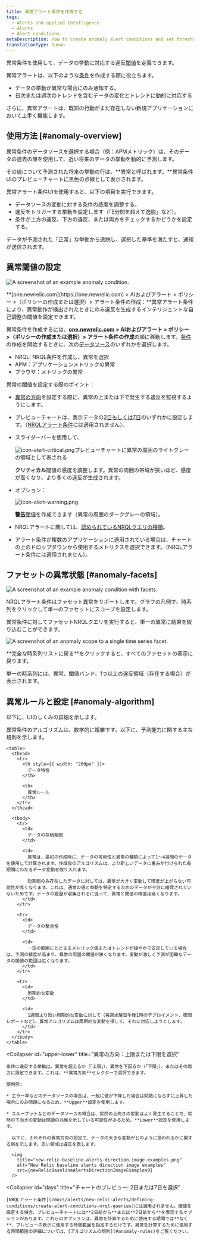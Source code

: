 ```yaml
---
title: 異常アラート条件を作成する
tags:
  - Alerts and applied intelligence
  - Alerts
  - Alert conditions
metaDescription: How to create anomaly alert conditions and set thresholds that adjust to data patterns and fluctuations.
translationType: human
---
```








異常条件を使用して、データの挙動に対応する違反[閾値](/docs/using-new-relic/welcome-new-relic/get-started/glossary#alert-threshold)を定義できます。

異常アラートは、以下のような[条件](/docs/using-new-relic/welcome-new-relic/get-started/glossary#alert-condition)を作成する際に役立ちます。

* データの挙動が異常な場合にのみ通知する。
* 日次または週次のトレンドを含むデータの変化とトレンドに動的に対応する

さらに、異常アラートは、既知の行動がまだ存在しない新規アプリケーションにおいて上手く機能します。

## 使用方法 [#anomaly-overview]

異常条件のデータソースを選択する場合（例：APMメトリック）は、そのデータの過去の値を使用して、近い将来のデータの挙動を動的に予測します。

その値について予測された将来の挙動の行は、**異常と呼ばれます。**異常条件UIのプレビューチャートに黒色の点線として表示されます。

異常アラート条件UIを使用すると、以下の項目を実行できます。

* データソースの変動に対する条件の感度を調整する。
* 違反をトリガーする挙動を設定します（「5分間を超えて逸脱」など）。
* 条件が上方の違反、下方の違反、または両方をチェックするかどうかを設定する。

データが予測された「正常」な挙動から逸脱し、選択した基準を満たすと、通知が送信されます。

## 異常閾値の設定

<img
  title="An example anomaly condition."
  alt="A screenshot of an example anomaly condition."
  src={newRelicAlertsBaselineThresholds}
/>

<figcaption>
  **[one.newrelic.com](https://one.newrelic.com) > AIおよびアラート > ポリシー >（ポリシーの作成または選択）> アラート条件の作成：**異常アラート条件により、異常動作が検出されたときにのみ違反を生成するインテリジェントな自己調整の閾値を設定できます。
</figcaption>

異常条件を作成するには、**[one.newrelic.com](https://one.newrelic.com) > AIおよびアラート > ポリシー >（ポリシーの作成または選択）> アラート条件の作成**の順に移動します。[条件](/docs/alerts/new-relic-alerts/defining-conditions/define-alert-conditions#create-condition)の作成を開始するときに、次の[データソース](#availability)のいずれかを選択します。

* NRQL: NRQL条件を作成し、異常を選択
* APM：アプリケーションメトリックの異常
* ブラウザ：メトリックの異常

異常の閾値を設定する際のポイント：

* [異常の方向](#upper-lower)を設定する際に、異常の上または下で発生する違反を監視するようにします。

* プレビューチャートは、表示データの[2日もしくは7日](#days)のいずれかに設定します。（[NRQLアラート条件](/docs/alerts/new-relic-alerts/defining-conditions/create-alert-conditions-nrql-queries)には適用されません）。

* スライダーバーを使用して、

  <img title="Alerts v3: Critical alert icon" alt="icon-alert-critical.png" src={iconAlertCritical}>プレビューチャートに異常の周囲のライトグレーの領域として表される</img>

  **クリティカル**閾値の感度を調整します。異常の周囲の帯域が狭いほど、感度が高くなり、より多くの違反が生成されます。

* オプション：

  <img title="Alerts v3: Warning alert icon" alt="icon-alert-warning.png" src={iconAlertWarning}/>

  [**警告**閾値](/docs/alerts/new-relic-alerts/defining-conditions/set-thresholds-alert-condition#threshold-levels)を作成できます（異常の周囲のダークグレーの領域）。

* NRQLアラートに関しては、[認められているNRQLクエリの種類](/docs/alerts/new-relic-alerts/defining-conditions/create-alert-conditions-nrql-queries#threshold-types)。

* アラート条件が複数のアプリケーションに適用されている場合は、チャートの上のドロップダウンから使用するメトリクスを選択できます。（NRQLアラート条件には適用されません）。

## ファセットの異常状態 [#anomaly-facets]

<img
  title="An example of an anomaly condition with facets."
  alt="A screenshot of an example anomaly condition with facets."
  src={facetedBaselineConditionQuery}
/>

<figcaption>
  NRQLアラート条件はファセット異常をサポートします。グラフの凡例で、時系列をクリックして単一のファセットにスコープを設定します。
</figcaption>

異常条件に対してファセットNRQLクエリを実行すると、単一の異常に結果を絞り込むことができます。

<img
  title="An example of an anomaly condition scoped to a single time series facet."
  alt="A screenshot of an anomaly scope to a single time series facet."
  src={baselineOneFacet}
/>

<figcaption>
  **完全な時系列リストに戻る**をクリックすると、すべてのファセットの表示に戻ります。
</figcaption>

単一の時系列には、異常、閾値バンド、1つ以上の違反領域（存在する場合）が表示されます。

## 異常ルールと設定 [#anomaly-algorithm]

以下に、UIのしくみの詳細を示します。

<CollapserGroup>
  <Collapser
    id="anomaly-rules"
    title="異常の作成に関するルール"
  >
    異常条件のアルゴリズムは、数学的に複雑です。以下に、予測能力に関する主な規則を示します。

    <table>
      <thead>
        <tr>
          <th style={{ width: "200px" }}>
            データ特性
          </th>

          <th>
            異常ルール
          </th>
        </tr>
      </thead>

      <tbody>
        <tr>
          <td>
            データの存続期間
          </td>

          <td>
            異常は、最初の作成時に、データの可用性と異常の種類によって1～4週間のデータを使用して計算されます。作成後のアルゴリズムは、より新しいデータに重みが付けられた長期間にわたるデータ変動を取り入れます。

            短期間のみ存在したデータに対しては、異常が大きく変動して精度が上がらない可能性が高くなります。これは、通常の値と挙動を特定するためのデータが十分に確保されていないためです。データの履歴が収集されるに従って、異常と閾値の精度は高くなります。
          </td>
        </tr>

        <tr>
          <td>
            データの整合性
          </td>

          <td>
            一定の範囲にとどまるメトリック値またはトレンドが緩やかで安定している場合は、予測の精度が高まり、異常の周囲の閾値が狭くなります。変動が激しく予測が困難なデータの閾値の範囲は広くなります。
          </td>
        </tr>

        <tr>
          <td>
            周期的な変動
          </td>

          <td>
            1週間より短い周期的な変動に対して（毎週水曜日午後1時のデプロイメント、夜間レポートなど）、異常アルゴリズムは周期的な変動を探して、それに対応しようとします。
          </td>
        </tr>
      </tbody>
    </table>
  </Collapser>

  <Collapser
    id="upper-lower"
    title="異常の方向：上限または下限を選択"
  >
    条件に違反する挙動は、異常を超えるか（「上限」）、異常を下回るか（「下限」）、またはその両方に設定できます。これは、**異常方向**セレクターで選択できます。

    使用例：

    * エラー率などのデータソースの場合は、一般に値が下降した場合は問題にならずに上昇した場合にのみ問題になるため、**Upper**設定を使用します。

    * スループットなどのデータソースの場合は、突然の上向きの変動はよく発生することで、突然の下向きの変動は問題の兆候を示している可能性があるため、**Lower**設定を使用します。

      以下に、それぞれの異常方向の設定で、データの大きな変動がどのように扱われるかに関する例を示します。赤い領域は違反を表します。

      <img
        title="new-relic-baseline-alerts-direction-image-examples.png"
        alt="New Relic baseline alerts direction image examples"
        src={newRelicBaselineAlertsDirectionImageExamples0}
      />
  </Collapser>

  <Collapser
    id="days"
    title="チャートのプレビュー: 2日または7日を選択"
  >
    [NRQLアラート条件](/docs/alerts/new-relic-alerts/defining-conditions/create-alert-conditions-nrql-queries)には適用されません。閾値を設定する場合、プレビューチャートには**2日前から**または**7日前から**を表示するオプションがあります。これらのオプションは、異常を計算するために使用する期間では**なく**、プレビューの表示に使用する時間範囲を指定するだけです。異常を計算するために使用する時間範囲の詳細については、[アルゴリズムの規則](#anomaly-rules)をご覧ください。
  </Collapser>
</CollapserGroup>